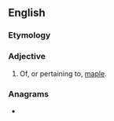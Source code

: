 ==English==

===Etymology===
{{suffix|en|maple|y}}

===Adjective===
{{en-adj}}

# Of, or pertaining to, [[maple]].

===Anagrams===
* {{anagrams|en|amply|palmy}}